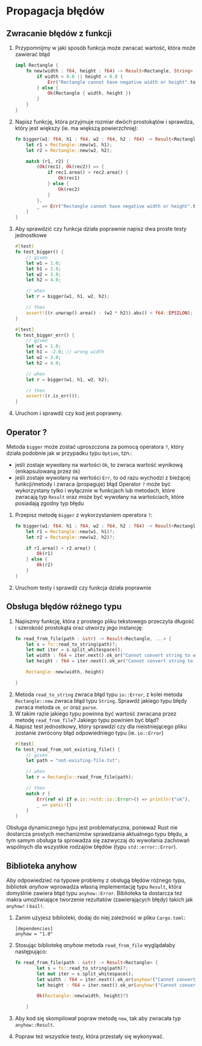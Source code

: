 
# Propagacja błędów


## Zwracanie błędów z funkcji

1. Przypomnijmy w jaki sposób funkcja może zwracać wartość, która może zawierać błąd

    ```rust
    impl Rectangle {
        fn new(width : f64, height : f64) -> Result<Rectangle, String> {
            if width < 0.0 || height < 0.0 {
                Err("Rectangle cannot have negative width or height".to_string())
            } else {
                Ok(Rectangle { width, height })
            }
        }
    }
    ```
1. Napisz funkcję, która przyjmuje rozmiar dwóch prostokątów i sprawdza, który jest większy (ie. ma większą powierzchnię):
    ```rust
    fn bigger(w1: f64, h1 : f64, w2 : f64, h2 : f64) -> Result<Rectangle, String> {
        let r1 = Rectangle::new(w1, h1);
        let r2 = Rectangle::new(w2, h2);

        match (r1, r2) {
            (Ok(rec1), Ok(rec2)) => {
                if rec1.area() > rec2.area() {
                    Ok(rec1)
                } else {
                    Ok(rec2)
                }
            },
            _ => Err("Rectangle cannot have negative width or height".to_string()),
        }
    }
    ```
1. Aby sprawdzić czy funkcja działa poprawnie napisz dwa proste testy jednostkowe
    ```rust
    #[test]
    fn test_bigger() {
        // given
        let w1 = 1.0;
        let h1 = 2.0;
        let w2 = 3.0;
        let h2 = 4.0;

        // when
        let r = bigger(w1, h1, w2, h2);

        // then
        assert!((r.unwrap().area() - (w2 * h2)).abs() < f64::EPSILON);
    }

    #[test]
    fn test_bigger_err() {
        // given
        let w1 = 1.0;
        let h1 = -2.0; // wrong width
        let w2 = 3.0;
        let h2 = 4.0;

        // when
        let r = bigger(w1, h1, w2, h2);

        // then
        assert!(r.is_err());
    }
    ```
1. Uruchom i sprawdź czy kod jest poprawny.

## Operator ?

Metoda `bigger` może zostać uproszczona za pomocą operatora `?`, który działa podobnie jak w przypadku typu `Option`, tzn.: 
- jeśli zostaje wywołany na wartości `Ok`, to zwraca wartość wynikową (enkapsulowaną przez `Ok`)
- jeśli zostaje wywołany na wertości `Err`, to od razu wychodzi z bieżącej funkcji/metody i zwraca (propaguje) błąd
    Operator `?` może być wykorzystany tylko i wyłącznie w funkcjach lub metodach, które zwracają typ `Result` oraz może być wywołany na wartościach, które posiadają zgodny typ błędu

1. Przepisz metodę `bigger` z wykorzystaniem operatora `?`:
    ```rust
    fn bigger(w1: f64, h1 : f64, w2 : f64, h2 : f64) -> Result<Rectangle, String> {
        let r1 = Rectangle::new(w1, h1)?;
        let r2 = Rectangle::new(w2, h2)?;

        if r1.area() > r2.area() {
            Ok(r1)
        } else {
            Ok(r2)
        }
    }
    ```
1. Uruchom testy i sprawdź czy funkcja działa poprawnie

## Obsługa błędów różnego typu

1. Napiszmy funkcję, która z prostego pliku tekstowego przeczyta długość i szerokość prostokąta oraz utworzy jego instancję:
    ```rust
    fn read_from_file(path : &str) -> Result<Rectangle, ...> {
        let s = fs::read_to_string(path)?;
        let mut iter = s.split_whitespace();
        let width : f64 = iter.next().ok_or("Cannot convert string to width".to_string())?.parse()?;
        let height : f64 = iter.next().ok_or("Cannot convert string to height".to_string())?.parse()?;

        Rectangle::new(width, height)

    }
    ```
1. Metoda `read_to_string` zwraca błąd typu `io::Error`, z kolei metoda `Rectangle::new` zwraca błąd typu `String`. Sprawdź jakiego typu błędy zwraca metoda `ok_or` oraz `parse`. 
1. W takim razie jakiego typu powinna być wartość zwracana przez metodę `read_from_file`? Jakiego typu powinien być błąd?
1. Napisz test jednostkowy, który sprawdzi czy dla nieistniejącego pliku zostanie zwrócony błąd odpowiedniego typu (ie. `io::Error`)
    ```rust
    #[test]
    fn test_read_from_not_existing_file() {
        // given
        let path = "not-existing-file.txt";

        // when
        let r = Rectangle::read_from_file(path);

        // then
        match r {
            Err(ref e) if e.is::<std::io::Error>() => println!("ok"),
            _ => panic!()
        }
    }
    ```

Obsługa dynamicznego typu jest problematyczna, ponieważ Rust nie dostarcza prostych mechanizmów sprawdzania aktualnego typu błędu, a tym samym obsługa ta sprowadza się zazwyczaj do wywołania zachowań wspólnych dla wszystkie rodzajów błędów (typu `std::error::Error`).


## Biblioteka anyhow

Aby odpowiedzieć na typowe problemy z obsługą błędów różnego typu, bibliotek *anyhow* wprowadza własną implementację typu `Result`, która domyślnie zawiera błąd typu `anyhow::Error`. Biblioteka ta dostarcza też makra umożliwiające tworzenie rezultatów (zawierających błędy) takich jak `anyhow!` i `bail!`.


1. Zanim użyjesz biblioteki, dodaj do niej zależność w pliku `Cargo.toml`:
    ```
    [dependencies]
    anyhow = "1.0"
    ```
1. Stosując bibliotekę *anyhow* metoda `read_from_file` wyglądałaby następująco:

    ```rust
    fn read_from_file(path : &str) -> Result<Rectangle> {
            let s = fs::read_to_string(path)?;
            let mut iter = s.split_whitespace();
            let width : f64 = iter.next().ok_or(anyhow!("Cannot convert string to width"))?.parse()?;
            let height : f64 = iter.next().ok_or(anyhow!("Cannot convert string to height"))?.parse()?;

            Ok(Rectangle::new(width, height)?)

        }
    ```

1. Aby kod się skompilował popraw metodę `new`, tak aby zwracała typ `anyhow::Result`. 
1. Popraw też wszystkie testy, która przestały się wykonywać.

